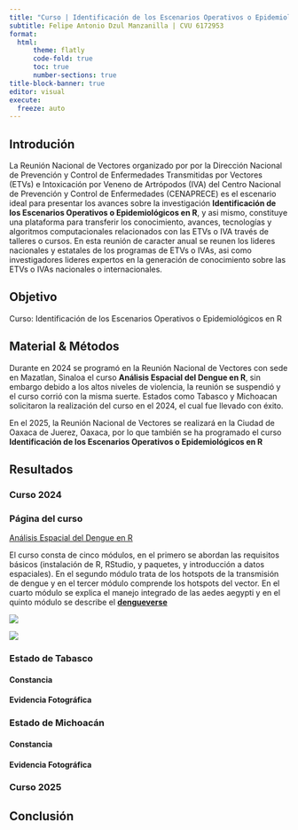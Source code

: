 ```yaml
---
title: "Curso | Identificación de los Escenarios Operativos o Epidemiológicos en R"
subtitle: Felipe Antonio Dzul Manzanilla | CVU 6172953
format: 
  html:
      theme: flatly
      code-fold: true
      toc: true
      number-sections: true
title-block-banner: true
editor: visual
execute:
  freeze: auto
---
```


## Introdución

La Reunión Nacional de Vectores organizado por
por la Dirección Nacional de Prevención y Control de Enfermedades Transmitidas por Vectores (ETVs) e Intoxicación por Veneno de Artrópodos (IVA) del Centro Nacional de Prevención y Control de Enfermedades (CENAPRECE) es el escenario ideal para presentar los avances sobre la investigación **Identificación de los Escenarios Operativos o Epidemiológicos en R**, y asi mismo, constituye una plataforma para transferir los conocimiento, avances, tecnologías y algoritmos computacionales relacionados con las ETVs o IVA través de talleres o cursos. En esta reunión de caracter anual se reunen los lideres nacionales y estatales de los programas de ETVs o IVAs, asi como investigadores lideres expertos en la generación de conocimiento sobre las ETVs o IVAs nacionales o internacionales. 

## Objetivo

Curso: Identificación de los Escenarios Operativos o Epidemiológicos en R

## Material & Métodos

Durante en 2024 se programó en la Reunión Nacional de Vectores con sede en Mazatlan, Sinaloa el curso **Análisis Espacial del Dengue en R**, sin embargo debido a los altos niveles de violencia, la reunión se suspendió y el curso corrió con la misma suerte. Estados como Tabasco  y Michoacan solicitaron la realización del curso en el 2024, el cual fue llevado con éxito.

En el 2025, la Reunión Nacional de Vectores se realizará en la Ciudad de Oaxaca de Juerez, Oaxaca, por lo que también se ha programado el curso **Identificación de los Escenarios Operativos o Epidemiológicos en R**


## Resultados

### Curso 2024

### Página del curso 

[Análisis Espacial del Dengue en R](https://fdzul.github.io/spatial_analysis_dengue_R_2024/)

El curso consta de cinco módulos, en el primero se abordan las requisitos básicos (instalación de R, RStudio, y paquetes, y introducción a datos espaciales). En el segundo módulo trata de los hotspots de la transmisión de dengue y en el tercer módulo comprende los hotspots del vector. En el cuarto módulo se explica el manejo integrado de las aedes aegypti y en el quinto módulo se describe el **[dengueverse](https://calm-hummingbird-41cb33.netlify.app/talks/dengueverse)**

[![](curso1.png)](https://fdzul.github.io/spatial_analysis_dengue_R_2024/)

[![](curso2.png)](https://fdzul.github.io/spatial_analysis_dengue_R_2024/)


### Estado de Tabasco

#### Constancia

#### Evidencia Fotográfica

### Estado de Michoacán

#### Constancia

#### Evidencia Fotográfica

### Curso 2025

## Conclusión






